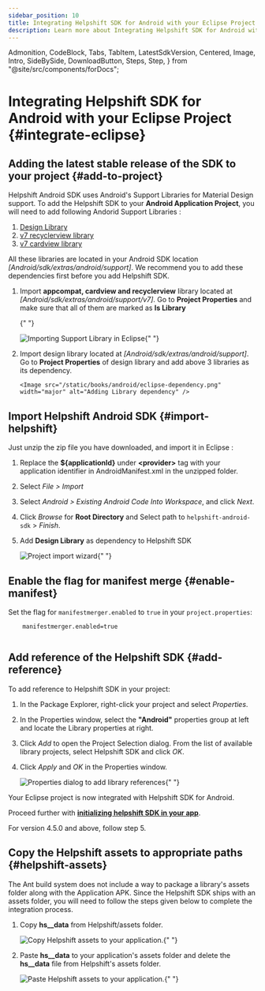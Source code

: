 ```yaml
---
sidebar_position: 10
title: Integrating Helpshift SDK for Android with your Eclipse Project
description: Learn more about Integrating Helpshift SDK for Android with your Eclipse Project
---
```


  Admonition,
  CodeBlock,
  Tabs,
  TabItem,
  LatestSdkVersion,
  Centered,
  Image,
  Intro,
  SideBySide,
  DownloadButton,
  Steps,
  Step,
} from "@site/src/components/forDocs";

# Integrating Helpshift SDK for Android with your Eclipse Project {#integrate-eclipse}

## Adding the latest stable release of the SDK to your project {#add-to-project}

Helpshift Android SDK uses Android's Support Libraries for Material
Design support. To add the Helpshift SDK to your **Android Application Project**, you
will need to add following Andorid Support Libraries :

1. [Design Library](http://android-developers.blogspot.in/2015/05/android-design-support-library.html)
1. [v7 recyclerview library](http://developer.android.com/tools/support-library/features.html#v7-recyclerview)
1. [v7 cardview library](http://developer.android.com/tools/support-library/features.html#v7-cardview)

All these libraries are located in your Android SDK location
_[Android/sdk/extras/android/support]_. We recommend you to add these dependencies first before you add Helpshift SDK.

1.  Import **appcompat, cardview and recyclerview** library located at
    _[Android/sdk/extras/android/support/v7]_. Go to **Project
    Properties** and make sure that all of them are marked as **Is Library**

    {" "}

    <Image
      src="/static/books/android/eclipse-supportLibrary.png"
      width="major"
      alt="Importing Support Library in Eclipse"
    />{" "}

1.  Import design library located at _[Android/sdk/extras/android/support]_.
    Go to **Project Properties** of design library and add above 3 libraries
    as its dependency.

        <Image src="/static/books/android/eclipse-dependency.png"  width="major" alt="Adding Library dependency" />

## Import Helpshift Android SDK {#import-helpshift}

Just unzip the zip file you have downloaded, and import it in Eclipse :

1. Replace the **${applicationId}** under **&lt;provider>** tag with your application identifier in AndroidManifest.xml in the unzipped folder.
1. Select _File > Import_
1. Select _Android > Existing Android Code Into Workspace_, and click _Next_.
1. Click _Browse_ for **Root Directory** and Select path to
   `helpshift-android-sdk` > _Finish_.
1. Add **Design Library** as dependency to Helpshift SDK

   <Image
     src="/static/books/android/eclipse-helpshiftsdk.png"
     width="major"
     alt="Project import wizard"
   />{" "}

## Enable the flag for manifest merge {#enable-manifest}

Set the flag for `manifestmerger.enabled` to `true` in your `project.properties`:

```text
    manifestmerger.enabled=true


```

## Add reference of the Helpshift SDK {#add-reference}

To add reference to Helpshift SDK in your project:

1. In the Package Explorer, right-click your project and select _Properties_.
1. In the Properties window, select the **"Android"** properties group at left and locate the Library properties at right.
1. Click _Add_ to open the Project Selection dialog. From the list of available library projects, select Helpshift SDK and click _OK_.
1. Click _Apply_ and _OK_ in the Properties window.

   <Image
     src="/static/books/android/eclipse-helpshiftsdk-reference.png"
     width="full"
     alt="Properties dialog to add library references"
   />{" "}

Your Eclipse project is now integrated with Helpshift SDK for Android.

Proceed further with **[initializing helpshift SDK in your app](/android/getting-started#initializing)**.

<Admonition type="info" title="Note">

For version 4.5.0 and above, follow step 5.

</Admonition>

## Copy the Helpshift assets to appropriate paths {#helpshift-assets}

The Ant build system does not include a way to package a library's assets folder along with the Application APK.
Since the Helpshift SDK ships with an assets folder, you will need to follow the steps given below to complete the integration process.

1. Copy **hs\_\_data** from Helpshift/assets folder.

   <Image
     src="/static/books/android/copy-helpshift-assets-eclipse-1.png"
     width="full"
     alt="Copy Helpshift assets to your application."
   />{" "}

1. Paste **hs\_\_data** to your application's assets folder and delete the **hs\_\_data** file from Helpshift's assets folder.

   <Image
     src="/static/books/android/copy-helpshift-assets-eclipse-2.png"
     width="full"
     alt="Paste Helpshift assets to your application."
   />{" "}
